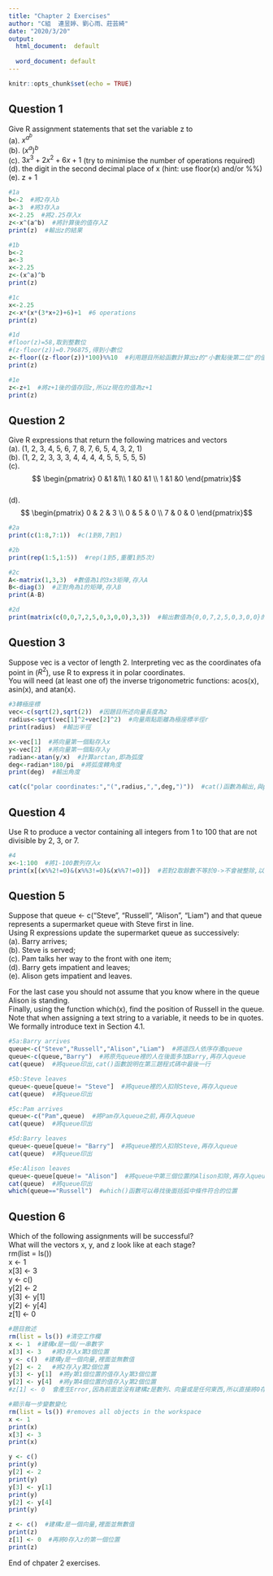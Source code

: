 ```yaml
---
title: "Chapter 2 Exercises"
author: "C組  連昱婷、劉心雨、莊芸綺"
date: "2020/3/20"
output: 
  html_document:  default
    
  word_document: default
---
```


```r
knitr::opts_chunk$set(echo = TRUE)
```

## Question 1
Give R assignment statements that set the variable z to  
   (a). $x^{a^{b}}$  
   (b). $(x^{a})^b$  
   (c). $3x^{3}+2x^{2}+6x+1$ (try to minimise the number of operations required)  
   (d). the digit in the second decimal place of x (hint: use floor(x) and/or %%)  
   (e). z + 1
```r
#1a
b<-2  #將2存入b
a<-3  #將3存入a
x<-2.25  #將2.25存入x
z<-x^(a^b)  #將計算後的值存入Z
print(z)  #輸出z的結果
```
   
```r
#1b
b<-2
a<-3
x<-2.25
z<-(x^a)^b
print(z)
```

```r
#1c
x<-2.25
z<-x*(x*(3*x+2)+6)+1  #6 operations
print(z)
```

```r
#1d
#floor(z)=58,取到整數位
#(z-floor(z))=0.796875,得到小數位
z<-floor((z-floor(z))*100)%%10  #利用題目所給函數計算出z的"小數點後第二位"的值
print(z)
```

```r
#1e
z<-z+1  #將z+1後的值存回z,所以z現在的值為z+1
print(z)
```


## Question 2
Give R expressions that return the following matrices and vectors  
  (a). (1, 2, 3, 4, 5, 6, 7, 8, 7, 6, 5, 4, 3, 2, 1)  
  (b). (1, 2, 2, 3, 3, 3, 4, 4, 4, 4, 5, 5, 5, 5, 5)  
  (c). $$
 \begin{pmatrix}
  0 &1 &1\\ 
  1 &0 &1 \\ 
  1 &1 &0
\end{pmatrix}$$  
  (d).$$
 \begin{pmatrix}
   0 & 2 & 3 \\
   0 & 5 & 0 \\
   7 & 0 & 0
  \end{pmatrix}$$
  
```r
#2a
print(c(1:8,7:1))  #c(1到8,7到1)
```
  
```r
#2b
print(rep(1:5,1:5))  #rep(1到5,重覆1到5次)
```

```r
#2c
A<-matrix(1,3,3)  #數值為1的3x3矩陣,存入A
B<-diag(3)  #正對角為1的矩陣,存入B
print(A-B)
```

```r
#2d
print(matrix(c(0,0,7,2,5,0,3,0,0),3,3))  #輸出數值為{0,0,7,2,5,0,3,0,0}的3x3矩陣
```

## Question 3
Suppose vec is a vector of length 2. Interpreting vec as the coordinates ofa point in ($R^{2}$), use R to express it in polar coordinates.  
You will need (at least one of) the inverse trigonometric functions: 
acos(x), asin(x), and atan(x).  


```r
#3轉極座標
vec<-c(sqrt(2),sqrt(2))  #因題目所述向量長度為2
radius<-sqrt(vec[1]^2+vec[2]^2)  #向量兩點距離為極座標半徑r
print(radius)  #輸出半徑

x<-vec[1]  #將向量第一個點存入x
y<-vec[2]  #將向量第一個點存入y
radian<-atan(y/x)  #計算arctan,即為弧度
deg<-radian*180/pi  #將弧度轉角度
print(deg)  #輸出角度

cat(c("polar coordinates:","(",radius,",",deg,")"))  #cat()函數為輸出,與print()不同地方為不會顯示""符號


```



## Question 4
Use R to produce a vector containing all integers from 1 to 100 that are
not divisible by 2, 3, or 7.  

```r
#4
x<-1:100  #將1-100數列存入x
print(x[(x%%2!=0)&(x%%3!=0)&(x%%7!=0)])  #若對2取餘數不等於0->不會被整除,以此類推,&符號為且

```


## Question 5
Suppose that queue <- c("Steve", "Russell", "Alison", "Liam")
and that queue represents a supermarket queue with Steve first in line.  
Using R expressions update the supermarket queue as successively:  
  (a). Barry arrives;  
  (b). Steve is served;  
  (c). Pam talks her way to the front with one item;  
  (d). Barry gets impatient and leaves;  
  (e). Alison gets impatient and leaves.  
  
  For the last case you should not assume that you know where in the queue Alison is standing.  
  Finally, using the function which(x), find the position of Russell in the queue.  
  Note that when assigning a text string to a variable, it needs to be in quotes.  
  We formally introduce text in Section 4.1.


```r
#5a:Barry arrives
queue<-c("Steve","Russell","Alison","Liam")  #將這四人依序存進queue
queue<-c(queue,"Barry")  #將原先queue裡的人在後面多加Barry,再存入queue
cat(queue)  #將queue印出,cat()函數說明在第三題程式碼中最後一行
```

```r
#5b:Steve leaves
queue<-queue[queue!= "Steve"]  #將queue裡的人扣除Steve,再存入queue
cat(queue)  #將queue印出
```

```r
#5c:Pam arrives
queue<-c("Pam",queue)  #將Pam存入queue之前,再存入queue
cat(queue)  #將queue印出
```

```r
#5d:Barry leaves
queue<-queue[queue!= "Barry"]  #將queue裡的人扣除Steve,再存入queue
cat(queue)  #將queue印出
```

```r
#5e:Alison leaves
queue<-queue[queue!= "Alison"]  #將queue中第三個位置的Alison扣除,再存入queue
cat(queue)  #將queue印出
which(queue=="Russell")  #which()函數可以尋找後面括弧中條件符合的位置
```

## Question 6
Which of the following assignments will be successful?  
What will the vectors x, y, and z look like at each stage?  
rm(list = ls())  
x <- 1  
x[3] <- 3  
y <- c()  
y[2] <- 2  
y[3] <- y[1]  
y[2] <- y[4]  
z[1] <- 0

```r
#題目敘述
rm(list = ls()) #清空工作欄 
x <- 1  #建構x是一個/一串數字
x[3] <- 3   #將3存入x第3個位置
y <- c()  #建構y是一個向量,裡面並無數值
y[2] <- 2   #將2存入y第2個位置
y[3] <- y[1]  #將y第1個位置的值存入y第3個位置
y[2] <- y[4]  #將y第4個位置的值存入y第2個位置
#z[1] <- 0  會產生Error,因為前面並沒有建構z是數列、向量或是任何東西,所以直接將0存入z的第一個位置,並不會將0存入
```

```r
#顯示每一步變數變化
rm(list = ls()) #removes all objects in the workspace 
x <- 1
print(x)
x[3] <- 3 
print(x)

y <- c()  
print(y)
y[2] <- 2
print(y)
y[3] <- y[1]
print(y)
y[2] <- y[4]  
print(y)

z <- c()  #建構z是一個向量,裡面並無數值
print(z)
z[1] <- 0  #再將0存入z的第一個位置
print(z)
```

End of chpater 2 exercises.


